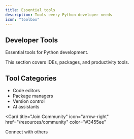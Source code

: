 ```yaml
---
title: Essential tools
description: Tools every Python developer needs
icon: "toolbox"
---
```


## Developer Tools

Essential tools for Python development.

<Note>
  This section covers IDEs, packages, and productivity tools.
</Note>

## Tool Categories

- Code editors
- Package managers
- Version control
- AI assistants

<Card
  title="Join Community"
  icon="arrow-right"
  href="/resources/community"
  color="#3455ee"
>
  Connect with others
</Card>
